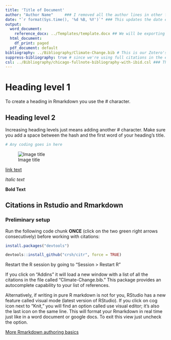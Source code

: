 ```yaml
---
title: 'Title of Document'
author: "Author Name"     ### I removed all the author lines in other files because we're writing it together and we're submitting it as a chapter
date: "`r format(Sys.time(), '%d %B, %Y')`" ### This updates the date everytime we export the document into Word
output:
  word_document:
    reference_docx: ../Templates/template.docx ## We will be exporting our work in word format and I've created a template for how it looks
  html_document:
    df_print: paged
  pdf_document: default
bibliography: ../Bibliography/Climate-Change.bib # This is our Zotero's collection and it continuously syncs as we add sources in our Zotero folders
suppress-bibliography: true # since we're using full citations in the endnotes, I'm suppressing the printing of the bibliography for now.
csl: ../Bibliography/chicago-fullnote-bibliography-with-ibid.csl ### This is the citation style, if we ever want to switch it to short notes, or even apa, we just switch the file name.
---
```


# Heading level 1

To create a heading in Rmarkdown you use the \# character.

## Heading level 2

Increasing heading levels just means adding another \# character. Make sure you add a space between the hash and the first word of your heading's title.

```r
# Any coding goes in here

```

![Image title](rstudio.png)

[link text](http://www.google.com)

*Italic text*

**Bold Text**

## Citations in Rstudio and Rmarkdown

### Preliminary setup

Run the following code chunk **ONCE** (click on the two green right arrows consecutively) before working with citations:

```r
install.packages("devtools")
```
```r
devtools::install_github("crsh/citr", force = TRUE)
```

Restart the R session by going to "Session \> Restart R"

If you click on "Addins" it will load a new window with a list of all the citations in the file called "Climate-Change.bib." This package provides an autocomplete capability to your list of references.

Alternatively, if writing in pure R markdown is not for you, RStudio has a new feature called visual mode (latest version of RStudio). If you click on cog icon next to "Knit," you will find an option called use visual editor; it's also the last icon on the same line. This will format your Rmarkdown in real time just like in a word document or google docs. To exit this view just uncheck the option.


[More Rmarkdown authoring basics](https://rmarkdown.rstudio.com/authoring_basics.html)
